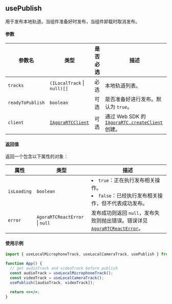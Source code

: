 ## usePublish

用于发布本地轨道。当组件准备好时发布，当组件卸载时取消发布。

#### 参数

| 参数名           | 类型                                                                                                                                     | 是否必选 | 描述                                                                                                                                                              |
| ---------------- | ---------------------------------------------------------------------------------------------------------------------------------------- | -------- | ----------------------------------------------------------------------------------------------------------------------------------------------------------------- |
| `tracks`         | `(ILocalTrack` &VerticalLine; `null)[]`                                                                                                  | 必选     | 本地轨道列表。                                                                                                                                                    |
| `readyToPublish` | `boolean`                                                                                                                                | 可选     | 是否准备好进行发布。默认为 `true`。                                                                                                                               |
| `client`         | [`IAgoraRTCClient`](https://docportal.shengwang.cn/cn/live-streaming-premium-4.x/API%20Reference/web_ng/interfaces/iagorartcclient.html) | 可选     | 通过 Web SDK 的 [`IAgoraRTC.createClient`](https://docportal.shengwang.cn/cn/video-call-4.x/API%20Reference/web_ng/interfaces/iagorartc.html#createclient) 创建。 |

#### 返回值

返回一个包含以下属性的对象：

| 属性        | 类型                                       | 描述                                                                                                          |
| ----------- | ------------------------------------------ | ------------------------------------------------------------------------------------------------------------- |
| `isLoading` | `boolean`                                  | <li>`true`：正在执行发布相关操作。</li><li>`false`：已经执行发布相关操作，但不代表成功发布。</li>             |
| `error`     | `AgoraRTCReactError` &VerticalLine; `null` | 发布成功则返回 `null`，发布失败则抛出错误。错误详见 [`AgoraRTCReactError`](./data-types#agorartcreacterror)。 |

#### 使用示例

```jsx
import { useLocalMicrophoneTrack, useLocalCameraTrack, usePublish } from "agora-rtc-react";

function App() {
  // get audioTrack and videoTrack before publish
  const audioTrack = useLocalMicrophoneTrack();
  const videoTrack = useLocalCameraTrack();
  usePublish([audioTrack, videoTrack]);

  return <></>;
}
```

